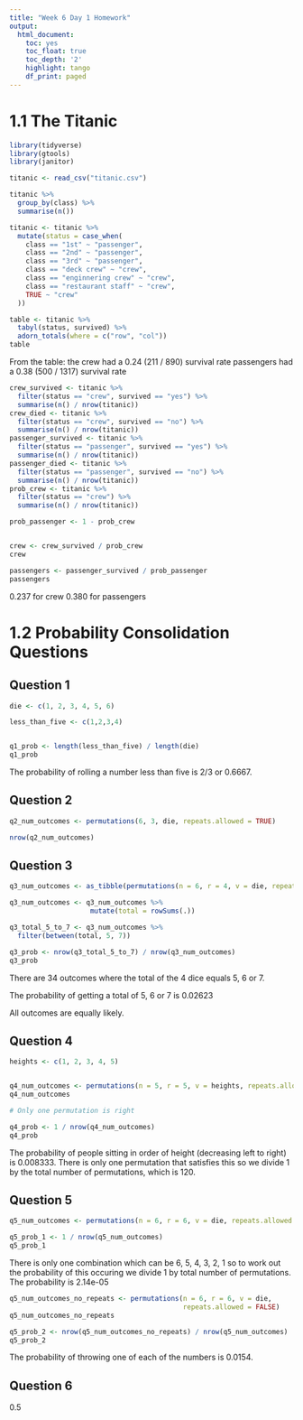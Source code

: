 ```yaml
---
title: "Week 6 Day 1 Homework"
output:
  html_document:
    toc: yes
    toc_float: true
    toc_depth: '2'
    highlight: tango
    df_print: paged
---
```


# 1.1 The Titanic

```r
library(tidyverse)
library(gtools)
library(janitor)
```

```r
titanic <- read_csv("titanic.csv")
```

```r
titanic %>% 
  group_by(class) %>% 
  summarise(n())

titanic <- titanic %>% 
  mutate(status = case_when(
    class == "1st" ~ "passenger",
    class == "2nd" ~ "passenger",
    class == "3rd" ~ "passenger",
    class == "deck crew" ~ "crew",
    class == "enginnering crew" ~ "crew",
    class == "restaurant staff" ~ "crew",
    TRUE ~ "crew"
  ))

table <- titanic %>%
  tabyl(status, survived) %>% 
  adorn_totals(where = c("row", "col"))
table
```

From the table:
the crew had a 0.24 (211 / 890) survival rate
passengers had a 0.38 (500 / 1317) survival rate

```r
crew_survived <- titanic %>% 
  filter(status == "crew", survived == "yes") %>% 
  summarise(n() / nrow(titanic))
crew_died <- titanic %>% 
  filter(status == "crew", survived == "no") %>% 
  summarise(n() / nrow(titanic))
passenger_survived <- titanic %>% 
  filter(status == "passenger", survived == "yes") %>% 
  summarise(n() / nrow(titanic))
passenger_died <- titanic %>% 
  filter(status == "passenger", survived == "no") %>% 
  summarise(n() / nrow(titanic))
prob_crew <- titanic %>% 
  filter(status == "crew") %>% 
  summarise(n() / nrow(titanic))

prob_passenger <- 1 - prob_crew


crew <- crew_survived / prob_crew
crew

passengers <- passenger_survived / prob_passenger
passengers

```
0.237 for crew
0.380 for passengers




# 1.2 Probability Consolidation Questions

## Question 1

```r
die <- c(1, 2, 3, 4, 5, 6)

less_than_five <- c(1,2,3,4)


q1_prob <- length(less_than_five) / length(die)
q1_prob

```
The probability of rolling a number less than five is 2/3 or 0.6667. 

## Question 2

```r
q2_num_outcomes <- permutations(6, 3, die, repeats.allowed = TRUE)

nrow(q2_num_outcomes)
```



## Question 3

```r
q3_num_outcomes <- as_tibble(permutations(n = 6, r = 4, v = die, repeats.allowed = TRUE))

q3_num_outcomes <- q3_num_outcomes %>% 
                    mutate(total = rowSums(.)) 

q3_total_5_to_7 <- q3_num_outcomes %>% 
  filter(between(total, 5, 7))

q3_prob <- nrow(q3_total_5_to_7) / nrow(q3_num_outcomes)
q3_prob

```

There are 34 outcomes where the total of the 4 dice equals 5, 6 or 7.

The probability of getting a total of 5, 6 or 7 is 0.02623

All outcomes are equally likely.

## Question 4

```r
heights <- c(1, 2, 3, 4, 5)


q4_num_outcomes <- permutations(n = 5, r = 5, v = heights, repeats.allowed = FALSE)
q4_num_outcomes

# Only one permutation is right

q4_prob <- 1 / nrow(q4_num_outcomes)
q4_prob
```

The probability of people sitting in order of height (decreasing left to right) is 0.008333. There is only one permutation that satisfies this so we divide 1 by the total number of permutations, which is 120.

## Question 5

```r
q5_num_outcomes <- permutations(n = 6, r = 6, v = die, repeats.allowed = TRUE)

q5_prob_1 <- 1 / nrow(q5_num_outcomes)
q5_prob_1
```

There is only one combination which can be 6, 5, 4, 3, 2, 1 so to work out the probability of this occuring we divide 1 by total number of permutations. The probability is 2.14e-05

```r
q5_num_outcomes_no_repeats <- permutations(n = 6, r = 6, v = die, 
                                           repeats.allowed = FALSE)
q5_num_outcomes_no_repeats

q5_prob_2 <- nrow(q5_num_outcomes_no_repeats) / nrow(q5_num_outcomes)
q5_prob_2
```

The probability of throwing one of each of the numbers is 0.0154.

## Question 6

0.5
